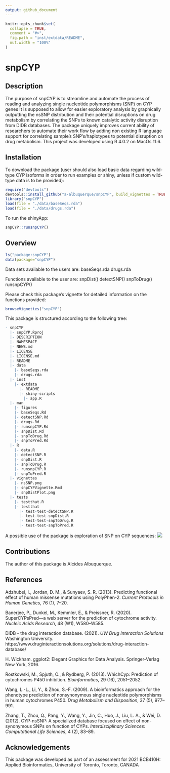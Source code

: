 ```yaml
---
output: github_document
---
```



```r
knitr::opts_chunk$set(
  collapse = TRUE,
  comment = "#>",
  fig.path = "inst/extdata/README",
  out.width = "100%"
)
```

# snpCYP

## Description

The purpose of snpCYP is to streamline and automate the process of
reading and analyzing single nucleotide polymorphisms (SNP) on CYP genes
It is supposed to allow for easier exploratory analysis by graphically 
outputting the nsSNP distribution and their potential disruptions on drug 
metabolism by correlating the SNPs to known catalytic activity disruption
from DIDB databases. The package uniquely improves current 
ability of researchers to automate their work flow by adding non existing 
R language support for correlating sample’s SNP’s/haplotypes to potential 
disruption on drug metabolism. This project was developed using R 4.0.2 on 
MacOs 11.6.


## Installation

To download the package (user should also load basic data regarding wild-type
CYP isoforms in order to run examples or shiny, unless if custom wild-type data 
is to be provided):

```r
require("devtools")
devtools::install_github("a-albuquerque/snpCYP", build_vignettes = TRUE)
library("snpCYP")
load(file = "./data/baseSeqs.rda")
load(file = "./data/drugs.rda")
```

To run the shinyApp:
```r
snpCYP::runsnpCYP()
```

## Overview

```r
ls("package:snpCYP")
data(package="snpCYP")
```

Data sets available to the users are:
baseSeqs.rda
drugs.rda


Functions available to the user are: 
snpDist()
detectSNP()
snpToDrug()
runsnpCYP()

Please check this package's vignette for detailed information on the functions
provided: 

```r
browseVignettes("snpCYP")
```

This package is structured according to the following tree:

```r
- snpCYP
  |- snpCYP.Rproj
  |- DESCRIPTION
  |- NAMESPACE
  |- NEWS.md
  |- LICENSE
  |- LICENSE.md
  |- README
  |- data
    |- baseSeqs.rda
    |- drugs.rda
  |- inst
    |- extdata
      |- README
      |- shiny-scripts
        |- app.R
  |- man
    |- figures
    |- baseSeqs.Rd
    |- detectSNP.Rd
    |- drugs.Rd
    |- runsnpCYP.Rd
    |- snpDist.Rd
    |- snpToDrug.Rd
    |- snpToPred.Rd
  |- R
    |- data.R
    |- detectSNP.R
    |- snpDist.R
    |- snpToDrug.R
    |- runsnpCYP.R
    |- snpToPred.R
  |- vignettes
    |- nsSNP.png
    |- snpCYPVignette.Rmd
    |- snpDistPlot.png
  |- tests
    |- testthat.R
    |- testthat
      |- test-test-detectSNP.R
      |- test-test-snpDist.R
      |- test-test-snpToDrug.R
      |- test-test-snpToPred.R
```
A possible use of the package is exploration of SNP on CYP sequences:
![](./inst/extdata/README/Overview.png)

## Contributions
The author of this package is Alcides Albuquerque.


## References
Adzhubei, I., Jordan, D. M., & Sunyaev, S. R. (2013). Predicting functional effect of human missense mutations using PolyPhen-2. *Current Protocols in Human Genetics*, 76 (1), 7–20.

Banerjee, P., Dunkel, M., Kemmler, E., & Preissner, R. (2020). SuperCYPsPred—a web server for the prediction of cytochrome activity. *Nucleic Acids Research*, 48 (W1), W580–W585. 

DIDB - the drug interaction database. (2021). *UW Drug Interaction Solutions* Washington University. https://www.druginteractionsolutions.org/solutions/drug-interaction-database/

H. Wickham. ggplot2: Elegant Graphics for Data Analysis. Springer-Verlag New York, 2016.

Rostkowski, M., Spjuth, O., & Rydberg, P. (2013). WhichCyp: Prediction of cytochromes P450 inhibition. *Bioinformatics*, 29 (16), 2051–2052.

Wang, L.-L., Li, Y., & Zhou, S.-F. (2009). A bioinformatics approach for the phenotype prediction of nonsynonymous single nucleotide polymorphisms in human cytochromes P450. *Drug Metabolism and Disposition*, 37 (5), 977–991.

Zhang, T., Zhou, Q., Pang, Y., Wang, Y., Jin, C., Huo, J., Liu, L. A., & Wei, D. (2012). CYP-nsSNP: A specialized database focused on effect of non-synonymous SNPs on function of CYPs. *Interdisciplinary Sciences: Computational Life Sciences*, 4 (2), 83–89.


## Acknowledgements
This package was developed as part of an assessment for 2021 BCB410H: Applied Bioinformatics, University of Toronto, Toronto, CANADA

